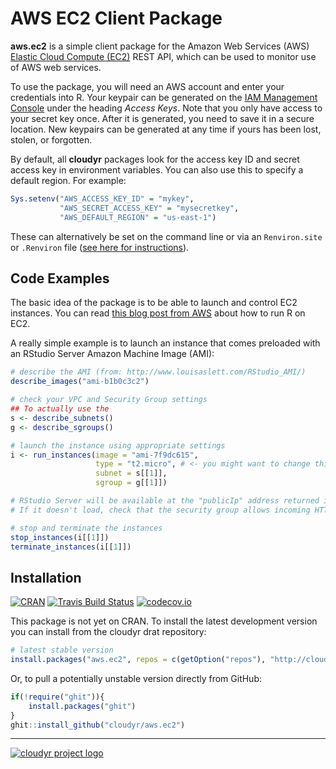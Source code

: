 # AWS EC2 Client Package #

**aws.ec2** is a simple client package for the Amazon Web Services (AWS) [Elastic Cloud Compute (EC2)](http://aws.amazon.com/ec2/) REST API, which can be used to monitor use of AWS web services.

To use the package, you will need an AWS account and enter your credentials into R. Your keypair can be generated on the [IAM Management Console](https://console.aws.amazon.com/iam/home?#security_credential) under the heading *Access Keys*. Note that you only have access to your secret key once. After it is generated, you need to save it in a secure location. New keypairs can be generated at any time if yours has been lost, stolen, or forgotten. 

By default, all **cloudyr** packages look for the access key ID and secret access key in environment variables. You can also use this to specify a default region. For example:

```R
Sys.setenv("AWS_ACCESS_KEY_ID" = "mykey",
           "AWS_SECRET_ACCESS_KEY" = "mysecretkey",
           "AWS_DEFAULT_REGION" = "us-east-1")
```

These can alternatively be set on the command line or via an `Renviron.site` or `.Renviron` file ([see here for instructions](http://cran.r-project.org/web/packages/httr/vignettes/api-packages.html)).

## Code Examples ##

The basic idea of the package is to be able to launch and control EC2 instances. You can read [this blog post from AWS](https://blogs.aws.amazon.com/bigdata/post/Tx3IJSB6BMHWZE5/Running-R-on-AWS) about how to run R on EC2.

A really simple example is to launch an instance that comes preloaded with an RStudio Server Amazon Machine Image (AMI):

```r
# describe the AMI (from: http://www.louisaslett.com/RStudio_AMI/)
describe_images("ami-b1b0c3c2")

# check your VPC and Security Group settings
## To actually use the 
s <- describe_subnets()
g <- describe_sgroups()

# launch the instance using appropriate settings
i <- run_instances(image = "ami-7f9dc615", 
                   type = "t2.micro", # <- you might want to change this
                   subnet = s[[1]], 
                   sgroup = g[[1]])

# RStudio Server will be available at the "publicIp" address returned in `i`
# If it doesn't load, check that the security group allows incoming HTTP

# stop and terminate the instances
stop_instances(i[[1]])
terminate_instances(i[[1]])
```


## Installation ##

[![CRAN](http://www.r-pkg.org/badges/version/aws.ec2)](http://cran.r-project.org/package=aws.ec2)
[![Travis Build Status](https://travis-ci.org/cloudyr/aws.ec2.png?branch=master)](https://travis-ci.org/cloudyr/aws.ec2) [![codecov.io](http://codecov.io/github/cloudyr/aws.ec2/coverage.svg?branch=master)](http://codecov.io/github/cloudyr/aws.ec2?branch=master)

This package is not yet on CRAN. To install the latest development version you can install from the cloudyr drat repository:

```R
# latest stable version
install.packages("aws.ec2", repos = c(getOption("repos"), "http://cloudyr.github.io/drat"))
```

Or, to pull a potentially unstable version directly from GitHub:

```R
if(!require("ghit")){
    install.packages("ghit")
}
ghit::install_github("cloudyr/aws.ec2")
```


---
[![cloudyr project logo](http://i.imgur.com/JHS98Y7.png)](https://github.com/cloudyr)
